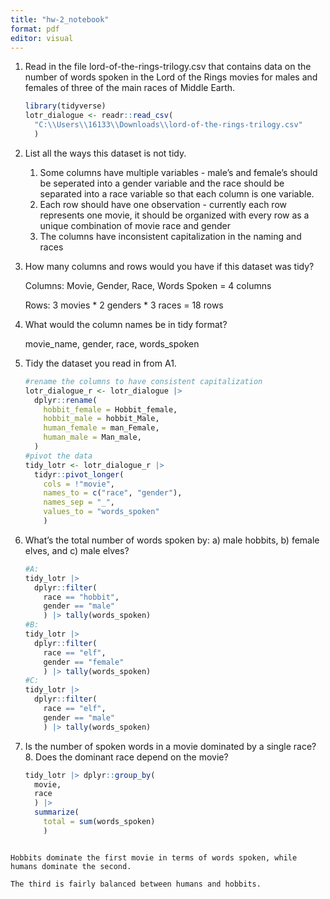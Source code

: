 ---
title: "hw-2_notebook"
format: pdf
editor: visual
---

1.  Read in the file lord-of-the-rings-trilogy.csv that contains data on the number of words spoken in the Lord of the Rings movies for males and females of three of the main races of Middle Earth.

    ```{r}
    library(tidyverse)
    lotr_dialogue <- readr::read_csv(
      "C:\\Users\\16133\\Downloads\\lord-of-the-rings-trilogy.csv"
      )
    ```

2.  List all the ways this dataset is not tidy.

    1.  Some columns have multiple variables - male's and female's should be seperated into a gender variable and the race should be separated into a race variable so that each column is one variable.
    2.  Each row should have one observation - currently each row represents one movie, it should be organized with every row as a unique combination of movie race and gender
    3.  The columns have inconsistent capitalization in the naming and races

3.  How many columns and rows would you have if this dataset was tidy?

    Columns: Movie, Gender, Race, Words Spoken = 4 columns

    Rows: 3 movies \* 2 genders \* 3 races = 18 rows

4.  What would the column names be in tidy format?

    movie_name, gender, race, words_spoken

5.  Tidy the dataset you read in from A1.

    ```{r}
    #rename the columns to have consistent capitalization
    lotr_dialogue_r <- lotr_dialogue |>
      dplyr::rename(
        hobbit_female = Hobbit_female,
        hobbit_male = hobbit_Male,
        human_female = man_Female,
        human_male = Man_male,
      )
    #pivot the data
    tidy_lotr <- lotr_dialogue_r |>
      tidyr::pivot_longer(
        cols = !"movie",
        names_to = c("race", "gender"),
        names_sep = "_",
        values_to = "words_spoken"
        )
    ```

<!-- -->

6.  What’s the total number of words spoken by: a) male hobbits, b) female elves, and c) male elves?

    ```{r}
    #A: 
    tidy_lotr |> 
      dplyr::filter(
        race == "hobbit",
        gender == "male"
        ) |> tally(words_spoken)
    #B:
    tidy_lotr |> 
      dplyr::filter(
        race == "elf",
        gender == "female"
        ) |> tally(words_spoken)
    #C:
    tidy_lotr |>
      dplyr::filter(
        race == "elf",
        gender == "male"
        ) |> tally(words_spoken)
    ```

7.  Is the number of spoken words in a movie dominated by a single race? 8. Does the dominant race depend on the movie?

    ```{r}
    tidy_lotr |> dplyr::group_by(
      movie,
      race
      ) |>
      summarize(
        total = sum(words_spoken)
        )

    ```

```         

Hobbits dominate the first movie in terms of words spoken, while humans dominate the second.

The third is fairly balanced between humans and hobbits.
```
